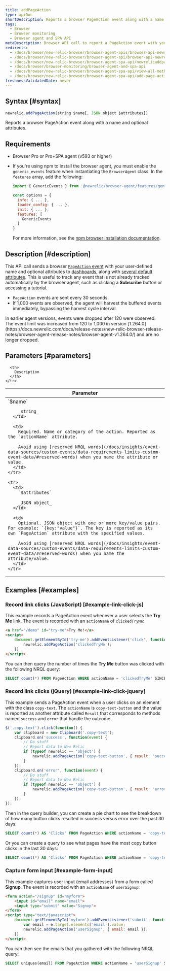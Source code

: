 ```yaml
---
title: addPageAction
type: apiDoc
shortDescription: Reports a browser PageAction event along with a name and optional attributes.
tags:
  - Browser
  - Browser monitoring
  - Browser agent and SPA API
metaDescription: Browser API call to report a PageAction event with your user-defined name and attributes to New Relic Dashboards.
redirects:
  - /docs/browser/new-relic-browser/browser-agent-apis/browser-api-newrelicaddpageaction
  - /docs/browser/new-relic-browser/browser-agent-api/browser-api-newrelicaddpageaction
  - /docs/browser/new-relic-browser/browser-agent-spa-api/newrelicaddpageaction-browser-agent-api
  - /docs/browser/browser-monitoring/browser-agent-and-spa-api
  - /docs/browser/new-relic-browser/browser-agent-spa-api/view-all-methods
  - /docs/browser/new-relic-browser/browser-agent-spa-api/add-page-action
freshnessValidatedDate: never
---
```


## Syntax [#syntax]

```js
newrelic.addPageAction(string $name[, JSON object $attributes])
```

Reports a browser PageAction event along with a name and optional attributes.

## Requirements

* Browser Pro or Pro+SPA agent (v593 or higher)
* If you're using npm to install the browser agent, you must enable the `generic_events` feature when instantiating the `BrowserAgent` class. In the `features` array, add the following:

  ```js
  import { GenericEvents } from '@newrelic/browser-agent/features/generic_events';

  const options = {
    info: { ... },
    loader_config: { ... },
    init: { ... },
    features: [
      GenericEvents
    ]
  }
  ```

  For more information, see the [npm browser installation documentation](https://www.npmjs.com/package/@newrelic/browser-agent#new-relic-browser-agent).

## Description [#description]

This API call sends a browser [`PageAction` event](/docs/insights/explore-data/custom-events/insert-browser-custom-events-attributes-insights-javascript-api) with your user-defined name and optional attributes to [dashboards](/docs/query-your-data/explore-query-data/dashboards/introduction-new-relic-one-dashboards), along with [several default attributes](/attribute-dictionary/?event=PageAction). This is useful to track any event that is not already tracked automatically by the browser agent, such as clicking a <DNT>**Subscribe**</DNT> button or accessing a tutorial.

* `PageAction` events are sent every 30 seconds.
* If 1,000 events are observed, the agent will harvest the buffered events immediately, bypassing the harvest cycle interval.

<Callout variant="important">
  In earlier agent versions, events were dropped after 120 were observed. The event limit was increased from 120 to 1,000 in version [1.264.0](https://docs.newrelic.com/docs/release-notes/new-relic-browser-release-notes/browser-agent-release-notes/browser-agent-v1.264.0/) and are no longer dropped.
</Callout>

## Parameters [#parameters]

<table>
  <thead>
    <tr>
      <th width="25%">
        Parameter
      </th>

      <th>
        Description
      </th>
    </tr>
  </thead>

  <tbody>
    <tr>
      <td>
        `$name`

        _string_
      </td>

      <td>
        Required. Name or category of the action. Reported as the `actionName` attribute.

        Avoid using [reserved NRQL words](/docs/insights/event-data-sources/custom-events/data-requirements-limits-custom-event-data/#reserved-words) when you name the attribute or value.
      </td>
    </tr>

    <tr>
      <td>
        `$attributes`

        _JSON object_
      </td>

      <td>
        Optional. JSON object with one or more key/value pairs. For example: `{key:"value"}`. The key is reported as its own `PageAction` attribute with the specified values.

        Avoid using [reserved NRQL words](/docs/insights/event-data-sources/custom-events/data-requirements-limits-custom-event-data/#reserved-words) when you name the attribute/value.
      </td>
    </tr>
  </tbody>
</table>

## Examples [#examples]

### Record link clicks (JavaScript) [#example-link-click-js]

This example records a PageAction event whenever a user selects the <DNT>**Try Me**</DNT> link. The event is recorded with an `actionName` of `clickedTryMe`:

```html
<a href="/demo" id="try-me">Try Me!</a>
<script>
    document.getElementById('try-me').addEventListener('click', function(e) {
        newrelic.addPageAction('clickedTryMe');
    })
</script>
```

You can then query the number of times the <DNT>**Try Me**</DNT> button was clicked with the following NRQL query:

```sql
SELECT count(*) FROM PageAction WHERE actionName = 'clickedTryMe' SINCE 1 hour ago
```

### Record link clicks (jQuery) [#example-link-click-jquery]

This example sends a PageAction event when a user clicks on an element with the class `copy-text`. The `actionName` is `copy-text-button` and the value is reported as another attribute called `Result` that corresponds to methods named `success` and `error` that handle the outcome.

```js
$('.copy-text').click(function() {
    var clipboard = new Clipboard('.copy-text');
    clipboard.on('success', function(event) {
        // Do stuff
        // Report data to New Relic
        if (typeof newrelic == 'object') {
            newrelic.addPageAction('copy-text-button', { result: 'success' });
        }
    });
    clipboard.on('error', function(event) {
        // Do stuff
        // Report data to New Relic
        if (typeof newrelic == 'object') {
            newrelic.addPageAction('copy-text-button', { result: 'error' });
        }
    });
});
```

Then in the query builder, you can create a pie chart to see the breakdown of how many button clicks resulted in success versus error over the past 30 days:

```sql
SELECT count(*) AS 'Clicks' FROM PageAction WHERE actionName = 'copy-text-button' FACET result SINCE 30 days ago
```

Or you can create a query to see what pages have the most copy button clicks in the last 30 days:

```sql
SELECT count(*) AS 'Clicks' FROM PageAction WHERE actionName = 'copy-text-button' FACET currentUrl SINCE 30 days ago
```

### Capture form input [#example-form-input]

This example captures user input (email addresses) from a form called <DNT>**Signup**</DNT>. The event is recorded with an `actionName` of `userSignup`:

```html
<form action="/signup" id="myform">
    <input id="email" name="email">
    <input type="submit" value="Signup">
</form>
<script type="text/javascript">
    document.getElementById('myform').addEventListener('submit', function(e) {
        var email = e.target.elements['email'].value;
        newrelic.addPageAction('userSignup', { email: email });
    })
</script>
```

You can then see the emails that you gathered with the following NRQL query:

```sql
SELECT uniques(email) FROM PageAction WHERE actionName = 'userSignup' SINCE 1 hour ago
```
